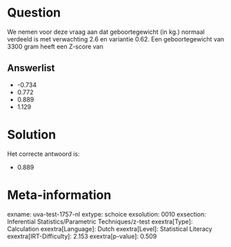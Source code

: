 Question
========

We nemen voor deze vraag aan dat geboortegewicht (in kg.) normaal
verdeeld is met verwachting 2.6 en variantie 0.62. Een geboortegewicht
van 3300 gram heeft een Z-score van

Answerlist
----------

* -0.734
* 0.772
* 0.889
* 1.129

Solution
========

Het correcte antwoord is: 

* 0.889

Meta-information
================
exname: uva-test-1757-nl
extype: schoice
exsolution: 0010
exsection: Inferential Statistics/Parametric Techniques/z-test
exextra[Type]: Calculation
exextra[Language]: Dutch
exextra[Level]: Statistical Literacy
exextra[IRT-Difficulty]: 2.153
exextra[p-value]: 0.509
